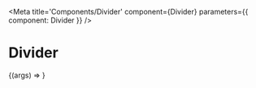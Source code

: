 
<Meta
    title='Components/Divider'
    component={Divider}
    parameters={{
        component: Divider
    }}
/>

# Divider

<Canvas>
    <Story
        name='Default'
        args={{
            label: 'Default'
        }}
    >
        {(args) => <Divider {...args}/>}
    </Story>
</Canvas>

<ArgsTable story='Default' />
